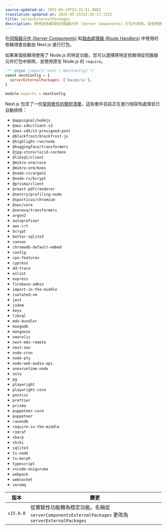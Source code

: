 ```yaml
---
source-updated-at: 2025-05-19T22:31:51.000Z
translation-updated-at: 2025-05-25T21:55:17.725Z
title: serverExternalPackages
description: 將特定依賴項從伺服器元件 (Server Components) 打包中排除，並使用原生 Node.js 的 `require`。
---
```


在[伺服器元件 (Server Components)](/docs/app/getting-started/server-and-client-components) 和[路由處理器 (Route Handlers)](/docs/app/building-your-application/routing/route-handlers) 中使用的依賴項會自動由 Next.js 進行打包。

如果某個依賴項使用了 Node.js 的特定功能，您可以選擇將特定依賴項從伺服器元件打包中排除，並使用原生 Node.js 的 `require`。

```js filename="next.config.js"
/** @type {import('next').NextConfig} */
const nextConfig = {
  serverExternalPackages: ['@acme/ui'],
}

module.exports = nextConfig
```

Next.js 包含了一份[常用套件的簡短清單](https://github.com/vercel/next.js/blob/canary/packages/next/src/lib/server-external-packages.json)，這些套件目前正在進行相容性處理並已自動排除：

- `@appsignal/nodejs`
- `@aws-sdk/client-s3`
- `@aws-sdk/s3-presigned-post`
- `@blockfrost/blockfrost-js`
- `@highlight-run/node`
- `@huggingface/transformers`
- `@jpg-store/lucid-cardano`
- `@libsql/client`
- `@mikro-orm/core`
- `@mikro-orm/knex`
- `@node-rs/argon2`
- `@node-rs/bcrypt`
- `@prisma/client`
- `@react-pdf/renderer`
- `@sentry/profiling-node`
- `@sparticuz/chromium`
- `@swc/core`
- `@xenova/transformers`
- `argon2`
- `autoprefixer`
- `aws-crt`
- `bcrypt`
- `better-sqlite3`
- `canvas`
- `chromadb-default-embed`
- `config`
- `cpu-features`
- `cypress`
- `dd-trace`
- `eslint`
- `express`
- `firebase-admin`
- `import-in-the-middle`
- `isolated-vm`
- `jest`
- `jsdom`
- `keyv`
- `libsql`
- `mdx-bundler`
- `mongodb`
- `mongoose`
- `newrelic`
- `next-mdx-remote`
- `next-seo`
- `node-cron`
- `node-pty`
- `node-web-audio-api`
- `onnxruntime-node`
- `oslo`
- `pg`
- `playwright`
- `playwright-core`
- `postcss`
- `prettier`
- `prisma`
- `puppeteer-core`
- `puppeteer`
- `ravendb`
- `require-in-the-middle`
- `rimraf`
- `sharp`
- `shiki`
- `sqlite3`
- `ts-node`
- `ts-morph`
- `typescript`
- `vscode-oniguruma`
- `webpack`
- `websocket`
- `zeromq`

| 版本       | 變更                                                                                                         |
| ---------- | ----------------------------------------------------------------------------------------------------------- |
| `v15.0.0` | 從實驗性功能轉為穩定功能。名稱從 `serverComponentsExternalPackages` 更改為 `serverExternalPackages` |